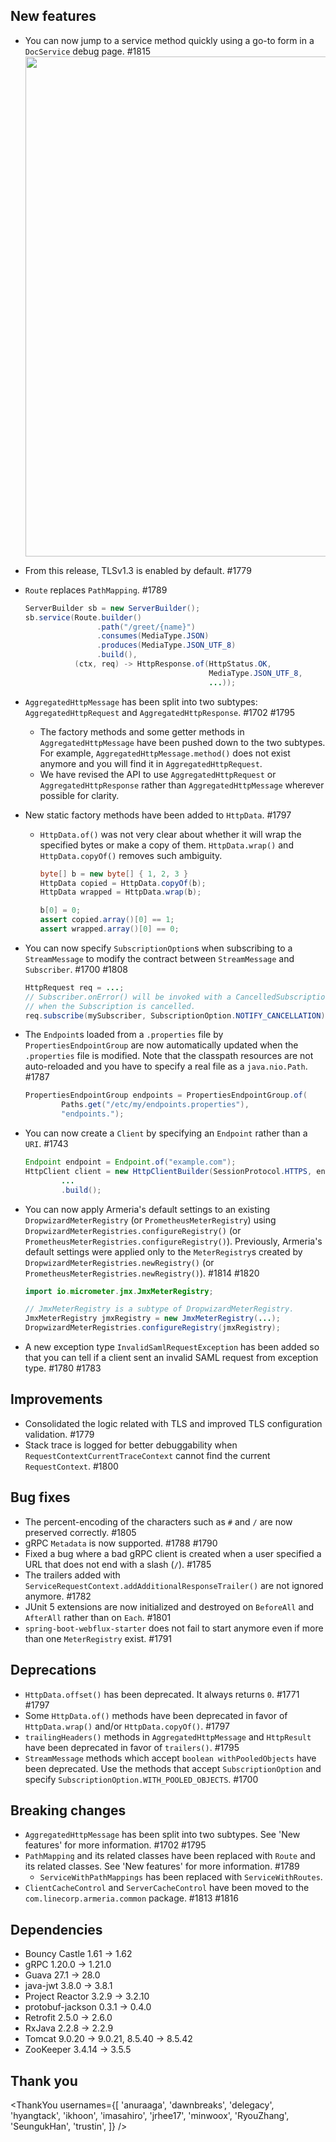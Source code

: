 ## New features

- You can now jump to a service method quickly using a go-to form in a `DocService` debug page. #1815
  <img src="https://user-images.githubusercontent.com/1866157/59041505-b6dd7100-88b3-11e9-87d5-edc826751620.gif" width="800" />
- From this release, TLSv1.3 is enabled by default. #1779
- `Route` replaces `PathMapping`. #1789
  ```java
  ServerBuilder sb = new ServerBuilder();
  sb.service(Route.builder()
                  .path("/greet/{name}")
                  .consumes(MediaType.JSON)
                  .produces(MediaType.JSON_UTF_8)
                  .build(),
             (ctx, req) -> HttpResponse.of(HttpStatus.OK,
                                           MediaType.JSON_UTF_8,
                                           ...));
  ```
- `AggregatedHttpMessage` has been split into two subtypes: `AggregatedHttpRequest` and `AggregatedHttpResponse`. #1702 #1795
  - The factory methods and some getter methods in `AggregatedHttpMessage` have been pushed down to the two subtypes. For example, `AggregatedHttpMessage.method()` does not exist anymore and you will find it in `AggregatedHttpRequest`.
  - We have revised the API to use `AggregatedHttpRequest` or `AggregatedHttpResponse` rather than `AggregatedHttpMessage` wherever possible for clarity.
- New static factory methods have been added to `HttpData`. #1797

  - `HttpData.of()` was not very clear about whether it will wrap the specified bytes or make a copy of them. `HttpData.wrap()` and `HttpData.copyOf()` removes such ambiguity.

    ```java
    byte[] b = new byte[] { 1, 2, 3 }
    HttpData copied = HttpData.copyOf(b);
    HttpData wrapped = HttpData.wrap(b);

    b[0] = 0;
    assert copied.array()[0] == 1;
    assert wrapped.array()[0] == 0;
    ```

- You can now specify `SubscriptionOption`s when subscribing to a `StreamMessage` to modify the contract between `StreamMessage` and `Subscriber`. #1700 #1808
  ```java
  HttpRequest req = ...;
  // Subscriber.onError() will be invoked with a CancelledSubscriptionException
  // when the Subscription is cancelled.
  req.subscribe(mySubscriber, SubscriptionOption.NOTIFY_CANCELLATION);
  ```
- The `Endpoint`s loaded from a `.properties` file by `PropertiesEndpointGroup` are now automatically updated when the `.properties` file is modified. Note that the classpath resources are not auto-reloaded and you have to specify a real file as a `java.nio.Path`. #1787
  ```java
  PropertiesEndpointGroup endpoints = PropertiesEndpointGroup.of(
          Paths.get("/etc/my/endpoints.properties"),
          "endpoints.");
  ```
- You can now create a `Client` by specifying an `Endpoint` rather than a `URI`. #1743
  ```java
  Endpoint endpoint = Endpoint.of("example.com");
  HttpClient client = new HttpClientBuilder(SessionProtocol.HTTPS, endpoint)
          ...
          .build();
  ```
- You can now apply Armeria's default settings to an existing `DropwizardMeterRegistry` (or `PrometheusMeterRegistry`) using `DropwizardMeterRegistries.configureRegistry()` (or `PrometheusMeterRegistries.configureRegistry()`). Previously, Armeria's default settings were applied only to the `MeterRegistry`s created by `DropwizardMeterRegistries.newRegistry()` (or `PrometheusMeterRegistries.newRegistry()`). #1814 #1820

  ```java
  import io.micrometer.jmx.JmxMeterRegistry;

  // JmxMeterRegistry is a subtype of DropwizardMeterRegistry.
  JmxMeterRegistry jmxRegistry = new JmxMeterRegistry(...);
  DropwizardMeterRegistries.configureRegistry(jmxRegistry);
  ```

- A new exception type `InvalidSamlRequestException` has been added so that you can tell if a client sent an invalid SAML request from exception type. #1780 #1783

## Improvements

- Consolidated the logic related with TLS and improved TLS configuration validation. #1779
- Stack trace is logged for better debuggability when `RequestContextCurrentTraceContext` cannot find the current `RequestContext`. #1800

## Bug fixes

- The percent-encoding of the characters such as `#` and `/` are now preserved correctly. #1805
- gRPC `Metadata` is now supported. #1788 #1790
- Fixed a bug where a bad gRPC client is created when a user specified a URL that does not end with a slash (`/`). #1785
- The trailers added with `ServiceRequestContext.addAdditionalResponseTrailer()` are not ignored anymore. #1782
- JUnit 5 extensions are now initialized and destroyed on `BeforeAll` and `AfterAll` rather than on `Each`. #1801
- `spring-boot-webflux-starter` does not fail to start anymore even if more than one `MeterRegistry` exist. #1791

## Deprecations

- `HttpData.offset()` has been deprecated. It always returns `0`. #1771 #1797
- Some `HttpData.of()` methods have been deprecated in favor of `HttpData.wrap()` and/or `HttpData.copyOf()`. #1797
- `trailingHeaders()` methods in `AggregatedHttpMessage` and `HttpResult` have been deprecated in favor of `trailers()`. #1795
- `StreamMessage` methods which accept `boolean withPooledObjects` have been deprecated. Use the methods that accept `SubscriptionOption` and specify `SubscriptionOption.WITH_POOLED_OBJECTS`. #1700

## Breaking changes

- `AggregatedHttpMessage` has been split into two subtypes. See 'New features' for more information. #1702 #1795
- `PathMapping` and its related classes have been replaced with `Route` and its related classes. See 'New features' for more information. #1789
  - `ServiceWithPathMappings` has been replaced with `ServiceWithRoutes`.
- `ClientCacheControl` and `ServerCacheControl` have been moved to the `com.linecorp.armeria.common` package. #1813 #1816

## Dependencies

- Bouncy Castle 1.61 -> 1.62
- gRPC 1.20.0 -> 1.21.0
- Guava 27.1 -> 28.0
- java-jwt 3.8.0 -> 3.8.1
- Project Reactor 3.2.9 -> 3.2.10
- protobuf-jackson 0.3.1 -> 0.4.0
- Retrofit 2.5.0 -> 2.6.0
- RxJava 2.2.8 -> 2.2.9
- Tomcat 9.0.20 -> 9.0.21, 8.5.40 -> 8.5.42
- ZooKeeper 3.4.14 -> 3.5.5

## Thank you

<ThankYou
  usernames={[
    'anuraaga',
    'dawnbreaks',
    'delegacy',
    'hyangtack',
    'ikhoon',
    'imasahiro',
    'jrhee17',
    'minwoox',
    'RyouZhang',
    'SeungukHan',
    'trustin',
  ]}
/>
